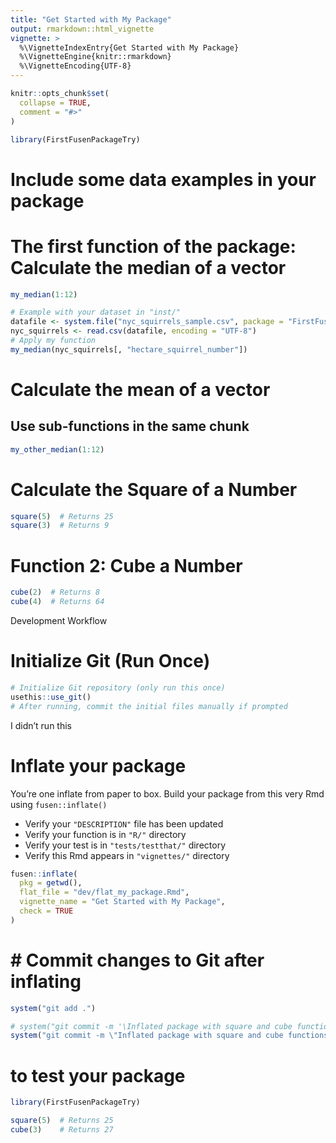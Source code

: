 ```yaml
---
title: "Get Started with My Package"
output: rmarkdown::html_vignette
vignette: >
  %\VignetteIndexEntry{Get Started with My Package}
  %\VignetteEngine{knitr::rmarkdown}
  %\VignetteEncoding{UTF-8}
---
```


```r
knitr::opts_chunk$set(
  collapse = TRUE,
  comment = "#>"
)
```

```r
library(FirstFusenPackageTry)
```

<!-- WARNING - This vignette is generated by {fusen} from dev/flat_my_package.Rmd: do not edit by hand -->


<!-- Run this 'development' chunk -->
<!-- Store every call to library() that you need to explore your functions -->

<!--
 You need to run the 'description' chunk in the '0-dev_history.Rmd' file before continuing your code there.

If it is the first time you use {fusen}, after 'description', you can directly run the last chunk of the present file with inflate() inside.
--> 

# Include some data examples in your package

<!-- 
 Store your dataset in a directory named "inst/" at the root of your project.
 Use it for your tests in this Rmd thanks to `pkgload::load_all()` to make it available
and `system.file()` to read it in your examples.

- There already is a dataset in the "inst/" directory to be used in the examples below
-->


# The first function of the package: Calculate the median of a vector

<!--
Create a chunk for the core of the function

- The chunk needs to be named `function` at least
- It contains the code of a documented function
- The chunk can also be named `function-my_median` to make it easily
findable in your Rmd
- Let the `@examples` part empty, and use the next `examples` chunk instead to present reproducible examples

After inflating the template

-  This function code will automatically be added in a new file in the "R/" directory
-->


<!--
Create a chunk with an example of use for your function

- The chunk needs to be named `examples` at least
- It contains working examples of your function
- The chunk is better be named `examples-my_median` to be handled
correctly when inflated as a vignette

After inflating the template

-  This example will automatically be added in the '@examples' part of our function above in the "R/" directory
- This example will automatically be added in the vignette created from this Rmd template
-->
```r
my_median(1:12)

# Example with your dataset in "inst/"
datafile <- system.file("nyc_squirrels_sample.csv", package = "FirstFusenPackageTry")
nyc_squirrels <- read.csv(datafile, encoding = "UTF-8")
# Apply my function
my_median(nyc_squirrels[, "hectare_squirrel_number"])
```


<!--
Create a chunk with a test of use for your function

- The chunk needs to be named `tests` at least
- It contains working tests of your function
- The chunk is better be named `tests-my_median` to be handled
correctly when inflated as a vignette

After inflating the template

-  This test code will automatically be added in the "tests/testthat/" directory
-->

# Calculate the mean of a vector

<!--
There can be other functions, examples and tests in your flat template.
Each of them will be inflated in a different file, provided that there is a level-1 or level-2 section title to separate from previous functions.
-->

## Use sub-functions in the same chunk

```r
my_other_median(1:12)
```



# Calculate the Square of a Number

```r
square(5)  # Returns 25
square(3)  # Returns 9
```



# Function 2: Cube a Number

```r
cube(2)  # Returns 8
cube(4)  # Returns 64
```



########################################### Development Workflow
# Initialize Git (Run Once)
```r
# Initialize Git repository (only run this once)
usethis::use_git()
# After running, commit the initial files manually if prompted
```


<!--
# There can be development actions

Create a chunk with 'development' actions

- The chunk needs to be named `development` or `dev`
- It contains functions that are used for package development only
- Note that you may want to store most of these functions in the 0-dev_history.Rmd file

These are only included in the present flat template file, their content will not be part of the package anywhere else.
-->

################################### I didn't run this


# Inflate your package

You're one inflate from paper to box.
Build your package from this very Rmd using `fusen::inflate()`

- Verify your `"DESCRIPTION"` file has been updated
- Verify your function is in `"R/"` directory
- Verify your test is in `"tests/testthat/"` directory
- Verify this Rmd appears in `"vignettes/"` directory
```r
fusen::inflate(
  pkg = getwd(),
  flat_file = "dev/flat_my_package.Rmd",
  vignette_name = "Get Started with My Package",
  check = TRUE
)
```

# # Commit changes to Git after inflating
```r
system("git add .")
```

```r
# system("git commit -m '\Inflated package with square and cube functions'") ===> this didn't work!!!!!
system("git commit -m \"Inflated package with square and cube functions\"")
```
# to test your package

```r
library(FirstFusenPackageTry)
```

```r
square(5)  # Returns 25
cube(3)    # Returns 27
```

